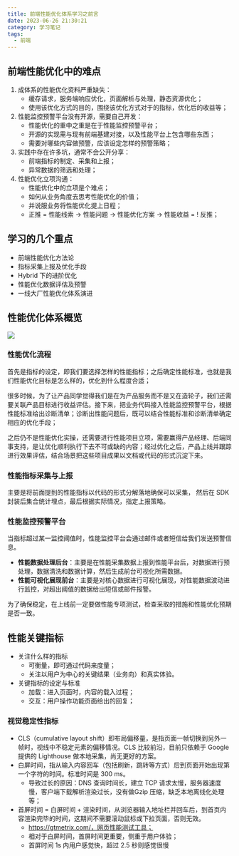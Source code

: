 ```yaml
---
title: 前端性能优化体系学习之前言
date: 2023-06-26 21:30:21
category: 学习笔记
tags:
  - 前端
---
```


## 前端性能优化中的难点

1. 成体系的性能优化资料严重缺失：
   - 缓存请求，服务端响应优化，页面解析与处理，静态资源优化；
   - 使用该优化方式的目的，围绕该优化方式对于的指标，优化后的收益等；
2. 性能监控预警平台没有开源，需要自己开发：
   - 性能优化的重中之重是在于性能监控预警平台；
   - 开源的实现需与现有前端基建对接，以及性能平台上包含哪些东西；
   - 需要对哪些内容做预警，应该设定怎样的预警策略；
3. 实践中存在许多坑，通常不会公开分享：
   - 前端指标的制定、采集和上报；
   - 异常数据的筛选和处理；
4. 性能优化立项沟通：
   - 性能优化中的立项是个难点；
   - 如何从业务角度去思考性能优化的价值；
   - 并说服业务将性能优化提上日程；
   - 正推 = 性能线索 -> 性能问题 -> 性能优化方案 -> 性能收益 = ! 反推；

## 学习的几个重点

- 前端性能优化方法论
- 指标采集上报及优化手段
- Hybrid 下的进阶优化
- 性能优化数据评估及预警
- 一线大厂性能优化体系演进

## 性能优化体系概览

![](https://api.mahoo12138.cn/minio-blog/frontend/Snipaste_2023-06-23_23-07-35.png)

### 性能优化流程

首先是指标的设定，即我们要选择怎样的性能指标；之后确定性能标准，也就是我们性能优化目标是怎么样的，优化到什么程度合适；

很多时候，为了让产品同学觉得我们是在为产品服务而不是又在造轮子，我们还需要关联产品目标进行收益评估。接下来，把业务代码接入性能监控预警平台，根据性能标准给出诊断清单；诊断出性能问题后，既可以结合性能标准和诊断清单确定相应的优化手段；

之后仍不是性能优化实操，还需要进行性能项目立项，需要赢得产品经理、后端同事支持，是让优化顺利执行下去不可或缺的内容；经过优化之后，产品上线并跟踪进行效果评估，结合场景把这些项目成果以文档或代码的形式沉淀下来。

### 性能指标采集与上报

主要是将前面提到的性能指标以代码的形式分解落地确保可以采集， 然后在 SDK 封装后集合统计埋点，最后根据实际情况，指定上报策略。

### 性能监控预警平台

当指标超过某一监控阈值时，性能监控平台会通过邮件或者短信给我们发送预警信息。

- **性能数据处理后台**：主要是在性能采集数据上报到性能平台后，对数据进行预处理，数据清洗和数据计算，然后生成前台可视化所需数据。
- **性能可视化展现前台**：主要是对核心数据进行可视化展现，对性能数据波动进行监控，对超出阈值的数据给出短信或邮件报警。

为了确保稳定，在上线前一定要做性能专项测试，检查采取的措施和性能优化预期是否一致。

## 性能关键指标

- 关注什么样的指标
  - 可衡量，即可通过代码来度量；
  - 关注以用户为中心的关键结果（业务向）和真实体验。
- 关键指标的设定与标准
  - 加载：进入页面时，内容的载入过程；
  - 交互：用户操作功能页面给出的回复；

### 视觉稳定性指标

- CLS（cumulative layout shift）即布局偏移量，是指页面一帧切换到另外一帧时，视线中不稳定元素的偏移情况。CLS 比较前沿，目前只依赖于 Google 提供的 Lighthouse 做本地采集，尚无更好的方案。
- 白屏时间，指从输入内容回车（包括刷新，跳转等方式）后到页面开始出现第一个字符的时间。标准时间是 300 ms。
  - 导致过长的原因：DNS 查询时间长，建立 TCP 请求太慢，服务器速度慢，客户端下载解析渲染过长，没有做Gzip 压缩，缺乏本地离线化处理等；
- 首屏时间 = 白屏时间 + 渲染时间，从浏览器输入地址栏并回车后，到首页内容渲染完毕的时间，这期间不需要滚动鼠标或下拉页面，否则无效。
  - https://gtmetrix.com/，网页性能测试工具；
  - 相对于白屏时间，首屏时间更重要，侧重于用户体验；
  - 首屏时间 1s 内用户感觉快，超过 2.5 秒则感觉很慢
